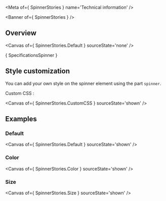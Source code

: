 
<Meta of={ SpinnerStories } name='Technical information' />

<Banner of={ SpinnerStories } />

## Overview

<Canvas of={ SpinnerStories.Default } sourceState='none' />

<Markdown>{ SpecificationsSpinner }</Markdown>

## Style customization

You can add your own style on the spinner element using the part `spinner`.

Custom CSS :

<Canvas of={ SpinnerStories.CustomCSS } sourceState='shown' />

## Examples

### Default

<Canvas of={ SpinnerStories.Default } sourceState='shown' />

### Color

<Canvas of={ SpinnerStories.Color } sourceState='shown' />

### Size

<Canvas of={ SpinnerStories.Size } sourceState='shown' />

